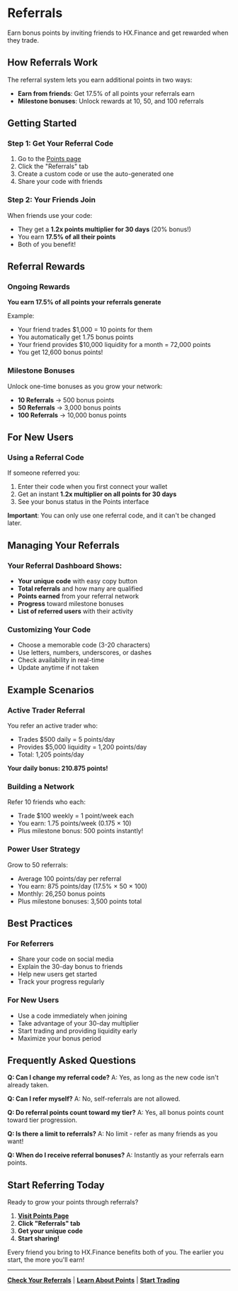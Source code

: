 # Referrals

Earn bonus points by inviting friends to HX.Finance and get rewarded when they trade.

## How Referrals Work

The referral system lets you earn additional points in two ways:
- **Earn from friends**: Get 17.5% of all points your referrals earn
- **Milestone bonuses**: Unlock rewards at 10, 50, and 100 referrals

## Getting Started

### Step 1: Get Your Referral Code
1. Go to the [Points page](https://app.hx.finance/points)
2. Click the "Referrals" tab
3. Create a custom code or use the auto-generated one
4. Share your code with friends

### Step 2: Your Friends Join
When friends use your code:
- They get a **1.2x points multiplier for 30 days** (20% bonus!)
- You earn **17.5% of all their points**
- Both of you benefit!

## Referral Rewards

### Ongoing Rewards
**You earn 17.5% of all points your referrals generate**

Example:
- Your friend trades $1,000 = 10 points for them
- You automatically get 1.75 bonus points
- Your friend provides $10,000 liquidity for a month = 72,000 points
- You get 12,600 bonus points!

### Milestone Bonuses
Unlock one-time bonuses as you grow your network:

- **10 Referrals** → 500 bonus points
- **50 Referrals** → 3,000 bonus points  
- **100 Referrals** → 10,000 bonus points

## For New Users

### Using a Referral Code
If someone referred you:
1. Enter their code when you first connect your wallet
2. Get an instant **1.2x multiplier on all points for 30 days**
3. See your bonus status in the Points interface

**Important**: You can only use one referral code, and it can't be changed later.

## Managing Your Referrals

### Your Referral Dashboard Shows:
- **Your unique code** with easy copy button
- **Total referrals** and how many are qualified
- **Points earned** from your referral network
- **Progress** toward milestone bonuses
- **List of referred users** with their activity

### Customizing Your Code
- Choose a memorable code (3-20 characters)
- Use letters, numbers, underscores, or dashes
- Check availability in real-time
- Update anytime if not taken

## Example Scenarios

### Active Trader Referral
You refer an active trader who:
- Trades $500 daily = 5 points/day
- Provides $5,000 liquidity = 1,200 points/day
- Total: 1,205 points/day

**Your daily bonus: 210.875 points!**

### Building a Network
Refer 10 friends who each:
- Trade $100 weekly = 1 point/week each
- You earn: 1.75 points/week (0.175 × 10)
- Plus milestone bonus: 500 points instantly!

### Power User Strategy
Grow to 50 referrals:
- Average 100 points/day per referral
- You earn: 875 points/day (17.5% × 50 × 100)
- Monthly: 26,250 bonus points
- Plus milestone bonuses: 3,500 points total

## Best Practices

### For Referrers
- Share your code on social media
- Explain the 30-day bonus to friends
- Help new users get started
- Track your progress regularly

### For New Users
- Use a code immediately when joining
- Take advantage of your 30-day multiplier
- Start trading and providing liquidity early
- Maximize your bonus period

## Frequently Asked Questions

**Q: Can I change my referral code?**
A: Yes, as long as the new code isn't already taken.

**Q: Can I refer myself?**
A: No, self-referrals are not allowed.

**Q: Do referral points count toward my tier?**
A: Yes, all bonus points count toward tier progression.

**Q: Is there a limit to referrals?**
A: No limit - refer as many friends as you want!

**Q: When do I receive referral bonuses?**
A: Instantly as your referrals earn points.

## Start Referring Today

Ready to grow your points through referrals?

1. **[Visit Points Page](https://app.hx.finance/points)**
2. **Click "Referrals" tab**
3. **Get your unique code**
4. **Start sharing!**

Every friend you bring to HX.Finance benefits both of you. The earlier you start, the more you'll earn!

---

**[Check Your Referrals](https://app.hx.finance/points)** | **[Learn About Points](/points-rewards/how-points-work)** | **[Start Trading](/getting-started/first-swap)**